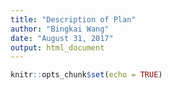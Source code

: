 ```yaml
---
title: "Description of Plan"
author: "Bingkai Wang"
date: "August 31, 2017"
output: html_document
---
```


```r
knitr::opts_chunk$set(echo = TRUE)
```

